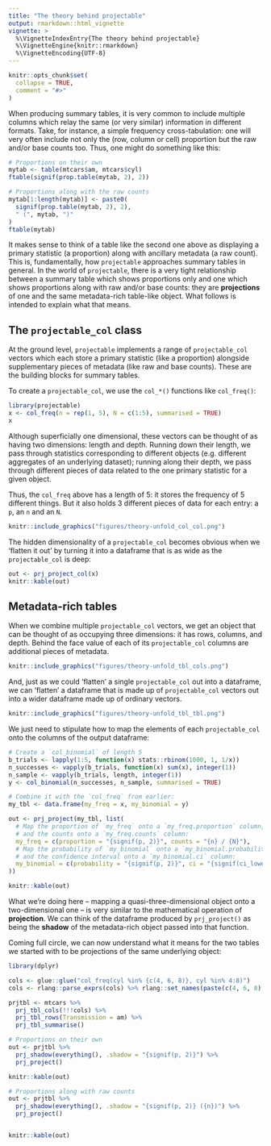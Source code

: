 ```yaml
---
title: "The theory behind projectable"
output: rmarkdown::html_vignette
vignette: >
  %\VignetteIndexEntry{The theory behind projectable}
  %\VignetteEngine{knitr::rmarkdown}
  %\VignetteEncoding{UTF-8}
---
```


```r
knitr::opts_chunk$set(
  collapse = TRUE,
  comment = "#>"
)
```


When producing summary tables, it is very common to include multiple columns 
which relay the same (or very similar) information in different formats. Take,
for instance, a simple frequency cross-tabulation: one will very often include
not only the (row, column or cell) proportion but the raw and/or base counts 
too. Thus, one might do something like this:

```r
# Proportions on their own
mytab <- table(mtcars$am, mtcars$cyl)
ftable(signif(prop.table(mytab, 2), 2)) 

# Proportions along with the raw counts
mytab[1:length(mytab)] <- paste0(
  signif(prop.table(mytab, 2), 2), 
  " (", mytab, ")"
)
ftable(mytab)  
```

It makes sense to think of a table like the second one above as displaying a primary
statistic (a proportion) along with ancillary metadata (a raw count). This is,
fundamentally, how `projectable` approaches summary tables in general. In the
world of `projectable`, there is a very tight relationship between a summary 
table which shows proportions only and one which shows proportions along with 
raw and/or base counts: they are **projections** of one and the same metadata-rich
table-like object. What follows is intended to explain what that means. 

## The `projectable_col` class

At the ground level, `projectable` implements a range of `projectable_col` 
vectors which each store a primary statistic (like a proportion) alongside 
supplementary pieces of metadata (like raw and base counts). These are the 
building blocks for summary tables. 

To create a `projectable_col`, we use the `col_*()` functions like `col_freq()`:

```r
library(projectable)
x <- col_freq(n = rep(1, 5), N = c(1:5), summarised = TRUE) 
x
```

Although superficially one dimensional, these vectors can be thought of as 
having two dimensions: length and depth. Running down their length, we pass
through statistics corresponding to different objects (e.g. different aggregates
of an underlying dataset); running along their depth, we pass through different
pieces of data related to the one primary statistic for a given object.

Thus, the `col_freq` above has a length of 5: it stores the frequency of 5 
different things. But it also holds 3 different pieces of data for each 
entry: a `p`, an `n` and an `N`. 

```r
knitr::include_graphics("figures/theory-unfold_col_col.png")
```

The hidden dimensionality of a `projectable_col` becomes obvious when we 
'flatten it out' by turning it into a dataframe that is as wide as the 
`projectable_col` is deep:

```r
out <- prj_project_col(x)
knitr::kable(out)
```

## Metadata-rich tables

When we combine multiple `projectable_col` vectors, we get an object that can 
be thought of as occupying three dimensions: it has rows, columns, and depth.
Behind the face value of each of its `projectable_col` columns are additional
pieces of metadata.

```r
knitr::include_graphics("figures/theory-unfold_tbl_cols.png")
```

And, just as we could 'flatten' a single `projectable_col` out into a dataframe,
we can 'flatten' a dataframe that is made up of `projectable_col` vectors 
out into a wider dataframe made up of ordinary vectors. 

```r
knitr::include_graphics("figures/theory-unfold_tbl_tbl.png")
```

We just need to stipulate how to map the elements of each `projectable_col` onto 
the columns of the output dataframe:

```r
# Create a `col_binomial` of length 5
b_trials <- lapply(1:5, function(x) stats::rbinom(1000, 1, 1/x))
n_successes <- vapply(b_trials, function(x) sum(x), integer(1))
n_sample <- vapply(b_trials, length, integer(1))
y <- col_binomial(n_successes, n_sample, summarised = TRUE)

# Combine it with the `col_freq` from earlier:
my_tbl <- data.frame(my_freq = x, my_binomial = y)

out <- prj_project(my_tbl, list(
  # Map the proportion of `my_freq` onto a `my_freq.proportion` column, 
  # and the counts onto a `my_freq.counts` column:
  my_freq = c(proportion = "{signif(p, 2)}", counts = "{n} / {N}"), 
  # Map the probability of `my_binomial` onto a `my_binomial.probability` column, 
  # and the confidence interval onto a `my_binomial.ci` column:
  my_binomial = c(probability = "{signif(p, 2)}", ci = "{signif(ci_lower, 2)}-{signif(ci_upper, 2)}") 
))

knitr::kable(out)
```


What we're doing here -- mapping a quasi-three-dimensional object onto a 
two-dimensional one -- is very similar to the mathematical operation of 
**projection**. We can think of the dataframe produced by `prj_project()` as
being the **shadow** of the metadata-rich object passed into that function.

Coming full circle, we can now understand what it means for the two tables we
started with to be projections of the same underlying object:

```r
library(dplyr)

cols <- glue::glue("col_freq(cyl %in% {c(4, 6, 8)}, cyl %in% 4:8)")
cols <- rlang::parse_exprs(cols) %>% rlang::set_names(paste(c(4, 6, 8), "Cylinders"))

prjtbl <- mtcars %>% 
  prj_tbl_cols(!!!cols) %>% 
  prj_tbl_rows(Transmission = am) %>% 
  prj_tbl_summarise()

# Proportions on their own
out <- prjtbl %>% 
  prj_shadow(everything(), .shadow = "{signif(p, 2)}") %>% 
  prj_project()

knitr::kable(out)

# Proportions along with raw counts
out <- prjtbl %>% 
  prj_shadow(everything(), .shadow = "{signif(p, 2)} ({n})") %>% 
  prj_project()


knitr::kable(out)
```


